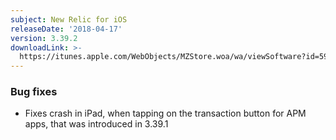 ```yaml
---
subject: New Relic for iOS
releaseDate: '2018-04-17'
version: 3.39.2
downloadLink: >-
  https://itunes.apple.com/WebObjects/MZStore.woa/wa/viewSoftware?id=594038638&mt=8
---
```


### Bug fixes

* Fixes crash in iPad, when tapping on the transaction button for APM apps, that was introduced in 3.39.1

